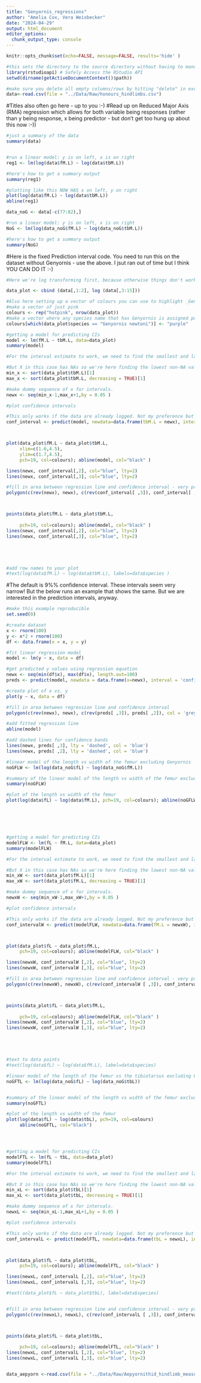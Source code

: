 ```yaml
---
title: "Genyornis_regressions"
author: "Amelia Cox, Vera Weisbecker"
date: "2024-04-29"
output: html_document
editor_options:
  chunk_output_type: console
---
```


```r
knitr::opts_chunk$set(echo=FALSE, message=FALSE, results='hide' )
```

```r
#this sets the directory to the source directory without having to manually click your way there
library(rstudioapi) # Safely Access the RStudio API
setwd(dirname(getActiveDocumentContext()$path))

#make sure you delete all empty columns/rows by hitting "delete" in excel
data<-read.csv(file = "../Data/Raw/honours_hindlimbs.csv")

```

#Titles also often go here - up to you :-)
#Read up on Reduced Major Axis (RMA) regression which allows for both variable being responses (rather than y being response, x being predictor - but don't get too hung up about this now :-))
```r
#just a summary of the data
summary(data)


#run a linear model: y is on left, x is on right
reg1 <- lm(log(data$fM.L) ~ log(data$tbM.L))

#here's how to get a summary output
summary(reg1)

#plotting like this NOW HAS x on left, y on right
plot(log(data$fM.L) ~ log(data$tbM.L))
abline(reg1)


```

```r

data_noG <- data[-c(77:82),]

#run a linear model: y is on left, x is on right
NoG <- lm(log(data_noG$fM.L) ~ log(data_noG$tbM.L))

#here's how to get a summary output
summary(NoG)


```

#Here is the fixed Prediction interval code. You need to run this on the dataset without Genyornis - use the above. I jsut ran out of time but I think YOU CAN DO IT :-)
```r
#Here we're log transforming first, because otherwise things don't work. 

data_plot <- cbind (data[,1:2], log (data[,3:15]))

#Also here setting up a vector of colours you can use to highlight _Genyornis_
#make a vector of just pink
colours <- rep("hotpink", nrow(data_plot))
#make a vector where any species name that has Genyornis is assigned purple
colours[which(data_plot$species == "Genyornis newtoni")] <- "purple"

#getting a model for predicting CIs
model <- lm(fM.L ~ tbM.L, data=data_plot)
summary(model)

#For the interval estimate to work, we need to find the smallest and largest values of x. All this is in https://stackoverflow.com/questions/46459620/plotting-a-95-confidence-interval-for-a-lm-object

#But X in this case has NAs so we're here finding the lowest non-NA value by sorting from smallest to largest and taking the first value
min_x <- sort(data_plot$tbM.L)[1]
max_x <- sort(data_plot$tbM.L, decreasing = TRUE)[1]

#make dummy sequence of x for intervals. 
newx <- seq(min_x-1,max_x+1,by = 0.05 )

#plot confidence intervals

#This only works if the data are already logged. Not my preference but hey.
conf_interval <- predict(model, newdata=data.frame(tbM.L = newx), interval="prediction",    level = 0.95)



plot(data_plot$fM.L ~ data_plot$tbM.L, 
     xlim=c(1.6,4.5), 
     ylim=c(1.7,4.5), 
     pch=19, col=colours); abline(model, col="black" )

lines(newx, conf_interval[,2], col="blue", lty=2)
lines(newx, conf_interval[,3], col="blue", lty=2)

#fill in area between regression line and confidence interval - very pretty but then you have to re-plot the points
polygon(c(rev(newx), newx), c(rev(conf_interval[ ,3]), conf_interval[ ,2]), col = 'grey', border = NA)



points(data_plot$fM.L ~ data_plot$tbM.L, 
     
     pch=19, col=colours); abline(model, col="black" )
lines(newx, conf_interval[,2], col="blue", lty=2)
lines(newx, conf_interval[,3], col="blue", lty=2)





#add row names to your plot
#text(log(data$fM.L) ~ log(data$tbM.L), labels=data$species )


```

#The default is 9%% confidence interval. These intervals seem very narrow! But the below runs an example that shows the same. But we are interested in the prediction intervals, anyway.

```r

#make this example reproducible
set.seed(0)

#create dataset
x <- rnorm(100)
y <- x*2 + rnorm(100)
df <- data.frame(x = x, y = y)

#fit linear regression model
model <- lm(y ~ x, data = df) 

#get predicted y values using regression equation
newx <- seq(min(df$x), max(df$x), length.out=100)
preds <- predict(model, newdata = data.frame(x=newx), interval = 'confidence')

#create plot of x vs. y
plot(y ~ x, data = df)

#fill in area between regression line and confidence interval
polygon(c(rev(newx), newx), c(rev(preds[ ,3]), preds[ ,2]), col = 'grey', border = NA)

#add fitted regression line
abline(model)

#add dashed lines for confidence bands
lines(newx, preds[ ,3], lty = 'dashed', col = 'blue')
lines(newx, preds[ ,2], lty = 'dashed', col = 'blue')


```



```r

#linear model of the length vs width of the femur excluding Genyornis
noGFLW <- lm(log(data_noG$fL) ~ log(data_noG$fM.L))

#summary of the linear model of the length vs width of the femur excluding Genyornis
summary(noGFLW)

#plot of the length vs width of the femur
plot(log(data$fL) ~ log(data$fM.L), pch=19, col=colours); abline(noGFLW, col="black")






#getting a model for predicting CIs
modelFLW <- lm(fL ~ fM.L, data=data_plot)
summary(modelFLW)

#For the interval estimate to work, we need to find the smallest and largest values of x. All this is in https://stackoverflow.com/questions/46459620/plotting-a-95-confidence-interval-for-a-lm-object

#But X in this case has NAs so we're here finding the lowest non-NA value by sorting from smallest to largest and taking the first value
min_xW <- sort(data_plot$fM.L)[1]
max_xW <- sort(data_plot$fM.L, decreasing = TRUE)[1]

#make dummy sequence of x for intervals. 
newxW <- seq(min_xW-1,max_xW+1,by = 0.05 )

#plot confidence intervals

#This only works if the data are already logged. Not my preference but hey.
conf_intervalW <- predict(modelFLW, newdata=data.frame(fM.L = newxW), interval="prediction",    level = 0.95)



plot(data_plot$fL ~ data_plot$fM.L, 
     pch=19, col=colours); abline(modelFLW, col="black" )

lines(newxW, conf_intervalW [,2], col="blue", lty=2)
lines(newxW, conf_intervalW [,3], col="blue", lty=2)

#fill in area between regression line and confidence interval - very pretty but then you have to re-plot the points
polygon(c(rev(newxW), newxW), c(rev(conf_intervalW [ ,3]), conf_intervalW[ ,2]), col = 'grey', border = NA)



points(data_plot$fL ~ data_plot$fM.L, 
     
     pch=19, col=colours); abline(modelFLW, col="black" )
lines(newxW, conf_intervalW [,2], col="blue", lty=2)
lines(newxW, conf_intervalW [,3], col="blue", lty=2)





#text to data points
#text(log(data$fL) ~ log(data$fM.L), label=data$species)

```




```r



#linear model of the length of the femur vs the tibiotarsus excluding Genyornis
noGFTL <- lm(log(data_noG$fL) ~ log(data_noG$tbL))


#summary of the linear model of the length vs width of the femur excluding Genyornis
summary(noGFTL)

#plot of the length vs width of the femur
plot(log(data$fL) ~ log(data$tbL), pch=19, col=colours)
     abline(noGFTL, col="black")




#getting a model for predicting CIs
modelFTL <- lm(fL ~ tbL, data=data_plot)
summary(modelFTL)

#For the interval estimate to work, we need to find the smallest and largest values of x. All this is in https://stackoverflow.com/questions/46459620/plotting-a-95-confidence-interval-for-a-lm-object

#But X in this case has NAs so we're here finding the lowest non-NA value by sorting from smallest to largest and taking the first value
min_xL <- sort(data_plot$tbL)[1]
max_xL <- sort(data_plot$tbL, decreasing = TRUE)[1]

#make dummy sequence of x for intervals. 
newxL <- seq(min_xL-1,max_xL+1,by = 0.05 )

#plot confidence intervals

#This only works if the data are already logged. Not my preference but hey.
conf_intervalL <- predict(modelFTL, newdata=data.frame(tbL = newxL), interval="prediction",    level = 0.95)



plot(data_plot$fL ~ data_plot$tbL, 
     pch=19, col=colours); abline(modelFTL, col="black" )

lines(newxL, conf_intervalL [,2], col="blue", lty=2)
lines(newxL, conf_intervalL [,3], col="blue", lty=2)

#text((data_plot$fL ~ data_plot$tbL), label=data$species)


#fill in area between regression line and confidence interval - very pretty but then you have to re-plot the points
polygon(c(rev(newxL), newxL), c(rev(conf_intervalL [ ,3]), conf_intervalL[ ,2]), col = 'grey', border = NA)



points(data_plot$fL ~ data_plot$tbL, 
     
     pch=19, col=colours); abline(modelFTL, col="black" )
lines(newxL, conf_intervalL [,2], col="blue", lty=2)
lines(newxL, conf_intervalL [,3], col="blue", lty=2)


```





```r










```





```r

data_aepyorn <-read.csv(file = "../Data/Raw/Aepyornithid_hindlimb_measurement.csv")









```












